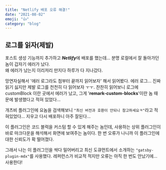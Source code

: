 ```yaml
---
title: "Netlify 배포 오류 해결!"
date: "2021-08-02"
emoji: "👍"
category: "blog"
---
```


## 로그를 읽자(제발)
포스트 생성 기능까지 추가하고 ***Netlify***에 배포를 했는데... 분명 로컬에서 잘 돌아가던 놈이 갑자기 에러가 났다.  
왜 에러가 났는지 이리저리 만지다 하루가 다 지나갔다.

망연자실해서 '에러 로그라도 첨부터 끝까지 읽어보자' 해서 읽어봤다. 에러 로그... 진짜 읽기 싫지만 제발 로그를 천천히 다 읽어보자 ㅜㅜ. 
찬찬히 읽어보니 로그에 customBlock 이란 곳에서 에러가 났고, 그게 '**remark-custom-blocks**'이란 놈 때문에 발생했다고 적혀 있었다...

개츠비 플러그인에 요놈을 검색해보니 `"최신 버전과 호환이 안되니 참고하세요ㅋ"`라고 적혀있었다... 지우고 다시 배포하니 아주 잘된다...  

이 플러그인은 코드 블럭을 커스텀 할 수 있게 해주는 놈인데, 사용하는 상위 플러그인이 바로 마크다운을 해석해서 화면에 보여주는 놈이다. 한 번 오류가 나니까 이 플러그인에 대한 신뢰도가 확 떨어졌다.  

그래서 나는 이 플러그인을 싹다 밀어버리고 최신 도큐먼트에서 소개하는 `"gatsby-plugin-mdx"`를 사용했다. 레퍼런스가 비교적 적지만 오류는 아직 한 번도 안났기에... 사용한다!
